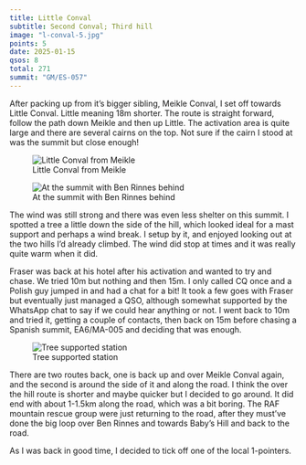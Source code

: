 ```yaml
---
title: Little Conval
subtitle: Second Conval; Third hill
image: "l-conval-5.jpg"
points: 5
date: 2025-01-15
qsos: 8
total: 271
summit: "GM/ES-057"
---
```


After packing up from it's bigger sibling, Meikle Conval, I set off towards Little Conval. Little meaning 18m shorter. The route is straight forward, follow the path down Meikle and then up Little. The activation area is quite large and there are several cairns on the top. Not sure if the cairn I stood at was the summit but close enough!

![Little Conval from Meikle](l-conval-1.jpg)

![At the summit with Ben Rinnes behind](l-conval-3.jpg)

The wind was still strong and there was even less shelter on this summit. I spotted a tree a little down the side of the hill, which looked ideal for a mast support and perhaps a wind break. I setup by it, and enjoyed looking out at the two hills I'd already climbed. The wind did stop at times and it was really quite warm when it did.

Fraser was back at his hotel after his activation and wanted to try and chase. We tried 10m but nothing and then 15m. I only called CQ once and a Polish guy jumped in and had a chat for a bit! It took a few goes with Fraser but eventually just managed a QSO, although somewhat supported by the WhatsApp chat to say if we could hear anything or not. I went back to 10m and tried it, getting a couple of contacts, then back on 15m before chasing a Spanish summit, EA6/MA-005 and deciding that was enough.

![Tree supported station](l-conval-5.jpg)

There are two routes back, one is back up and over Meikle Conval again, and the second is around the side of it and along the road. I think the over the hill route is shorter and maybe quicker but I decided to go around. It did end with about 1-1.5km along the road, which was a bit boring. The RAF mountain rescue group were just returning to the road, after they must've done the big loop over Ben Rinnes and towards Baby's Hill and back to the road.

As I was back in good time, I decided to tick off one of the local 1-pointers.
